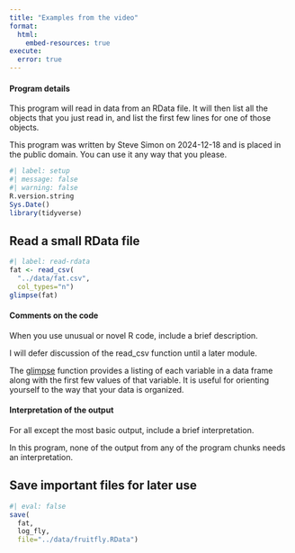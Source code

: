 ```yaml
---
title: "Examples from the video"
format: 
  html:
    embed-resources: true
execute: 
  error: true
---
```


#### Program details

This program will read in data from an RData file. It will then list all the objects that you just read in, and list the first few lines for one of those objects.

This program was written by Steve Simon on 2024-12-18 and is placed in the public domain. You can use it any way that you please.

```r
#| label: setup
#| message: false
#| warning: false
R.version.string
Sys.Date()
library(tidyverse)
```

## Read a small RData file

```r
#| label: read-rdata
fat <- read_csv(
  "../data/fat.csv",
  col_types="n")
glimpse(fat)
```

#### Comments on the code

When you use unusual or novel R code, include a brief description.

I will defer discussion of the read_csv function until a later module.

The [glimpse][ref3] function provides a listing of each variable in a data frame
along with the first few values of that variable. It is useful for orienting 
yourself to the way that your data is organized.

#### Interpretation of the output

For all except the most basic output, include a brief interpretation.

In this program, none of the output from any of the program chunks needs an
interpretation.

[ref3]: https://dplyr.tidyverse.org/reference/glimpse.html

## Save important files for later use

```r
#| eval: false
save(
  fat,
  log_fly,
  file="../data/fruitfly.RData")
```
